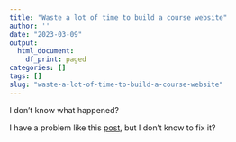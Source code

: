 ```yaml
---
title: "Waste a lot of time to build a course website"
author: ''
date: "2023-03-09"
output:
  html_document:
    df_print: paged
categories: []
tags: []
slug: "waste-a-lot-of-time-to-build-a-course-website"
---
```

I don't know what happened?


I have a problem like this [post](https://wordpress.org/support/topic/add-new-post-page-page-not-loading-unable-to-edit-page/), but I don't know to fix it?